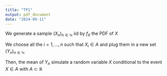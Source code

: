 ```yaml
---
title: "TP1"
output: pdf_document
date: "2024-09-11"
---
```


We generate a sample $(X_n)_{n\in\mathbb{N}}$ iid by $f_X$ the PDF of $X$

We choose all the $i = 1, \dots, n$ such that $X_i \in A$ and plug them in a new set $(Y_n)_{n \in \mathbb{N}}$

Then, the mean of $Y_n$ simulate a random variable $X$ conditional to the event $X \in A$ with $A \subset \mathbb{R}$
